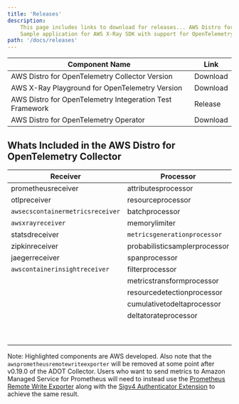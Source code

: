 ```yaml
---
title: 'Releases'
description:
    This page includes links to download for releases... AWS Distro for OpenTelemetry ...
    Sample application for AWS X-Ray SDK with support for OpenTelemetry ... AWS Test Framework Sample Application for OpenTelemetry
path: '/docs/releases'
---
```



| Component Name                                                      | Link |
|---------------------------------------------------------------------|---------------|
| AWS Distro for OpenTelemetry Collector Version                 | <Link to="/download">Download</Link> |
| AWS X-Ray Playground for OpenTelemetry Version                 | <Link to="/download">Download</Link> |
| AWS Distro for OpenTelemetry Integeration Test Framework       | <Link to="https://github.com/aws-observability/aws-otel-test-framework/releases">Release</Link> |
| AWS Distro for OpenTelemetry Operator                          | <Link to="https://gallery.ecr.aws/aws-observability/adot-operator">Download</Link> |

<SectionSeparator />

## Whats Included in the AWS Distro for OpenTelemetry Collector

| Receiver                        | Processor                     | Exporter                           | Extensions             |
|---------------------------------|-------------------------------|------------------------------------|------------------------|
| prometheusreceiver              | attributesprocessor           | `awsxrayexporter`                  | healthcheckextension   |
| otlpreceiver                    | resourceprocessor             | `awsemfexporter`                   | pprofextension         |
| `awsecscontainermetricsreceiver`| batchprocessor                | `awsprometheusremotewriteexporter` | zpagesextension        |
| `awsxrayreceiver`               | memorylimiter                 | loggingexporter                    | `ecsobserver`          |
| statsdreceiver                  | `metricsgenerationprocessor`  | otlpexporter                       | `awsproxy`             |
| zipkinreceiver                  | probabilisticsamplerprocessor | fileexporter                       | ballastextention       |
| jaegerreceiver                  | spanprocessor                 | otlphttpexporter                   | `sigv4authextension`   |
| `awscontainerinsightreceiver`   | filterprocessor               | prometheusexporter                 |                        |
|                                 | metricstransformprocessor     | datadogexporter                    |                        |
|                                 | resourcedetectionprocessor    | dynatraceexporter                  |                        |
|                                 | cumulativetodeltaprocessor    | sapmexporter                       |                        |
|                                 | deltatorateprocessor          | signalfxexporter                   |                        |
|                                 |                               | logzioexporter                     |                        |
|                                 |                               | prometheusremotewriteexporter      |                        |

Note: Highlighted components are AWS developed. Also note that the `awsprometheusremotewriteexporter` will be removed at some point after v0.19.0 of the ADOT Collector. Users who want to send metrics to Amazon Managed Service for Prometheus will need to instead use the [Prometheus Remote Write Exporter](https://github.com/open-telemetry/opentelemetry-collector-contrib/blob/main/exporter/prometheusremotewriteexporter/README.md) along with the [Sigv4 Authenticator Extension](https://github.com/open-telemetry/opentelemetry-collector-contrib/blob/main/extension/sigv4authextension/README.md) to achieve the same result.
